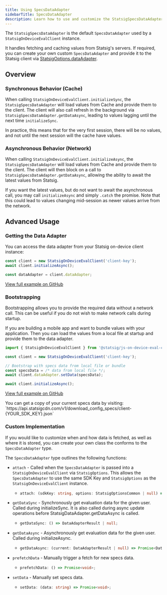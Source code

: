 ```yaml
---
title: Using SpecsDataAdapter
sidebarTitle: SpecsDataAdapter
description: Learn how to use and customize the StatsigSpecsDataAdapter for on-device evaluation clients.
---
```


The `StatsigSpecsDataAdapter` is the default `SpecsDataAdapter` used by a `StatsigOnDeviceEvalClient` instance.

It handles fetching and caching values from Statsig's servers. If required, you can create your own custom `SpecsDataAdapter`
and provide it to the Statsig client via [StatsigOptions.dataAdapter](/client/js-on-device-eval-client#statsig-options).

## Overview

### Synchronous Behavior (Cache)

When calling `StatsigOnDeviceEvalClient.initializeSync`, the `StatsigSpecsDataAdapter` will load values
from Cache and provide them to the client. The client will also call refresh in the background via
`StatsigSpecsDataAdapter.getDataAsync`, leading to values lagging until the next time `initializeSync`.

In practice, this means that for the very first session, there will be no values, and not until the next session will the cache have values.

### Asynchronous Behavior (Network)

When calling `StatsigOnDeviceEvalClient.initializeAsync`, the `StatsigSpecsDataAdapter` will load values
from Cache and provide them to the client. The client will then block on a call to `StatsigSpecsDataAdapter.getDataAsync`,
allowing the ability to await the latest values from Statsig.

If you want the latest values, but do not want to await the asynchronous call, you may call `initializeAsync` and simply `.catch` the promise. Note that
this could lead to values changing mid-session as newer values arrive from the network.

## Advanced Usage

### Getting the Data Adapter

You can access the data adapter from your Statsig on-device client instance:

```typescript
const client = new StatsigOnDeviceEvalClient('client-key');
await client.initializeAsync();

const dataAdapter = client.dataAdapter;
```

[View full example on GitHub](https://github.com/statsig-io/js-client-monorepo/blob/main/samples/react/src/samples/on-device-eval-client/sample-on-device-get-data-adapter.tsx)

### Bootstrapping

Bootstrapping allows you to provide the required data without a network call. This can be useful if you do not wish to make network calls during startup.

If you are building a mobile app and want to bundle values with your application. Then you can load the values from a local file at startup and provide them to the data adapter.

```typescript
import { StatsigOnDeviceEvalClient } from '@statsig/js-on-device-eval-client';

const client = new StatsigOnDeviceEvalClient('client-key');

// Bootstrap with specs data from local file or bundle
const specsData = /* data from local file */;
await client.dataAdapter.setData(specsData);

await client.initializeAsync();
```

[View full example on GitHub](https://github.com/statsig-io/js-client-monorepo/blob/main/samples/react/src/samples/on-device-eval-client/sample-on-device-bootstrap.tsx)

<Note>
You can get a copy of your current specs data by visiting: `https://api.statsigcdn.com/v1/download_config_specs/client-{YOUR_SDK_KEY}.json`
</Note>

### Custom Implementation

If you would like to customize when and how data is fetched, as well as where it is stored, you can create your own class the conforms to the `SpecsDataAdapter` type.

The `SpecsDataAdapter` type outlines the following functions:

- `attach` - Called when the `SpecsDataAdapter` is passed into a `StatsigOnDeviceEvalClient` via `StatsigOptions`. This allows the `SpecsDataAdapter` to use
  the same SDK Key and `StatsigOptions` as the `StatsigOnDeviceEvalClient` instance.

  - ```typescript
    attach: (sdkKey: string, options: StatsigOptionsCommon | null) => void
    ```

- `getDataSync` - Synchronously get evaluation data for the given user. Called during initializeSync. It is also called during
  async update operations before StatsigDataAdapter.getDataAsync is called.

  - ```typescript
    getDataSync: () => DataAdapterResult | null;
    ```

- `getDataAsync` - Asynchronously get evaluation data for the given user. Called during initializeAsync.

  - ```typescript
    getDataAsync: (current: DataAdapterResult | null) => Promise<DataAdapterResult | null>;
    ```

- `prefetchData` - Manually trigger a fetch for new specs data.

  - ```typescript
    prefetchData: () => Promise<void>;
    ```

- `setData` - Manually set specs data.

  - ```typescript
    setData: (data: string) => Promise<void>;
    ```
